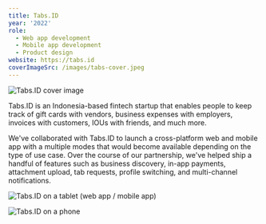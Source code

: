 ```yaml
---
title: Tabs.ID
year: '2022'
role:
  - Web app development
  - Mobile app development
  - Product design
website: https://tabs.id
coverImageSrc: /images/tabs-cover.jpeg
---
```


![Tabs.ID cover image](/images/tabs-cover.jpeg 'title=')

Tabs.ID is an Indonesia-based fintech startup that enables people to keep track of gift cards with vendors, business expenses with employers, invoices with customers, IOUs with friends, and much more.

We've collaborated with Tabs.ID to launch a cross-platform web and mobile app with a multiple modes that would become available depending on the type of use case. Over the course of our partnership, we've helped ship a handful of features such as business discovery, in-app payments, attachment upload, tab requests, profile switching, and multi-channel notifications.

![Tabs.ID on a tablet (web app / mobile app)](/images/tabs-tablet.jpeg)

![Tabs.ID on a phone](/images/tabs-phone-grid.jpeg 'bleed=')
